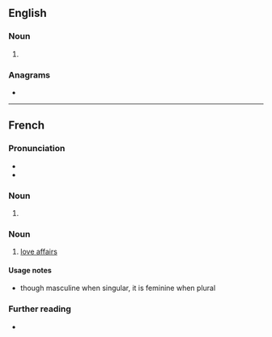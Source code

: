 ==English==

===Noun===
{{head|en|noun form}}

# {{plural of|en|amour}}

===Anagrams===
* {{anagrams|en|a=amorsu|Moruas|ramous}}

----

==French==

===Pronunciation===
* {{fr-IPA}}
* {{audio|fr|LL-Q150 (fra)-0x010C-amours.wav|Audio}}

===Noun===
{{head|fr|noun plural form|g=m}}

# {{plural of|fr|amour}}

===Noun===
{{fr-noun|f-p}}

# [[love affair]]s

====Usage notes====
* though masculine when singular, it is feminine when plural

===Further reading===
* {{R:TLFi}}